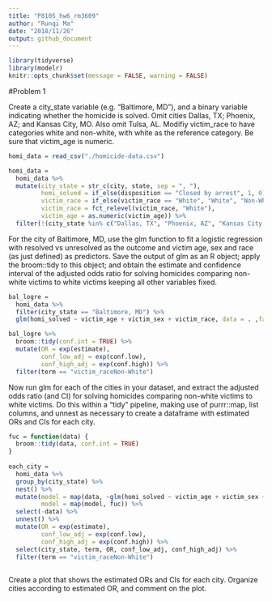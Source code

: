 ```yaml
---
title: "P8105_hw6_rm3609"
author: "Runqi Ma"
date: "2018/11/26"
output: github_document
---
```


```r
library(tidyverse)
library(modelr)
knitr::opts_chunk$set(message = FALSE, warning = FALSE)
```

#Problem 1

Create a city_state variable (e.g. “Baltimore, MD”), and a binary variable indicating whether the homicide is solved. 
Omit cities Dallas, TX; Phoenix, AZ; and Kansas City, MO. Also omit Tulsa, AL. 
Modifiy victim_race to have categories white and non-white, with white as the reference category. 
Be sure that victim_age is numeric.
```r
homi_data = read_csv("./homicide-data.csv")

homi_data =
  homi_data %>% 
  mutate(city_state = str_c(city, state, sep = ", "),
         homi_solved = if_else(disposition == "Closed by arrest", 1, 0),
         victim_race = if_else(victim_race == "White", "White", "Non-White"),
         victim_race = fct_relevel(victim_race, "White"),
         victim_age = as.numeric(victim_age)) %>% 
  filter(!(city_state %in% c("Dallas, TX", "Phoenix, AZ", "Kansas City, MO", "Tulsa, AL")))
```


For the city of Baltimore, MD, use the glm function to fit a logistic regression with resolved vs unresolved as the outcome and victim age, sex and race (as just defined) as predictors. 
Save the output of glm as an R object; 
apply the  broom::tidy to this object; 
and obtain the estimate and confidence interval of the adjusted odds ratio for solving homicides comparing non-white victims to white victims keeping all other variables fixed.
```r
bal_logre = 
  homi_data %>% 
  filter(city_state == "Baltimore, MD") %>% 
  glm(homi_solved ~ victim_age + victim_sex + victim_race, data = . ,family = binomial())

bal_logre %>% 
  broom::tidy(conf.int = TRUE) %>% 
  mutate(OR = exp(estimate),
         conf_low_adj = exp(conf.low),
         conf_high_adj = exp(conf.high)) %>% 
  filter(term == "victim_raceNon-White")
```

Now run glm for each of the cities in your dataset, and extract the adjusted odds ratio (and CI) for solving homicides comparing non-white victims to white victims. 
Do this within a “tidy” pipeline, making use of purrr::map, list columns, and unnest as necessary to create a dataframe with estimated ORs and CIs for each city.
```r
fuc = function(data) {
  broom::tidy(data, conf.int = TRUE)
}
  
each_city = 
  homi_data %>% 
  group_by(city_state) %>% 
  nest() %>%
  mutate(model = map(data, ~glm(homi_solved ~ victim_age + victim_sex + victim_race, data = .x, family = binomial())),
         model = map(model, fuc)) %>% 
  select(-data) %>%
  unnest() %>% 
  mutate(OR = exp(estimate),
         conf_low_adj = exp(conf.low),
         conf_high_adj = exp(conf.high)) %>% 
  select(city_state, term, OR, conf_low_adj, conf_high_adj) %>% 
  filter(term == "victim_raceNon-White")
 
```

Create a plot that shows the estimated ORs and CIs for each city. Organize cities according to estimated OR, and comment on the plot.
```r

```

